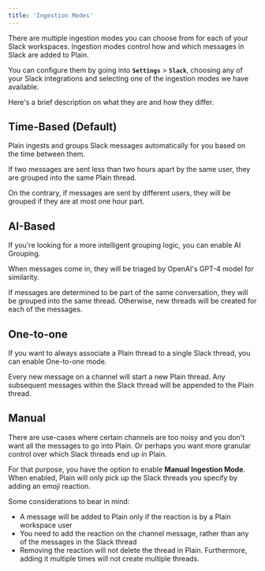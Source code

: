 ```yaml
---
title: 'Ingestion Modes'
---
```


There are multiple ingestion modes you can choose from for each of your Slack workspaces. Ingestion modes control how and which messages in Slack are added to Plain.

You can configure them by going into **`Settings`** > **`Slack`**, choosing any of your Slack integrations and selecting one of the ingestion modes we have available.

Here's a brief description on what they are and how they differ.

## Time-Based (Default)

Plain ingests and groups Slack messages automatically for you based on the time between them.

If two messages are sent less than two hours apart by the same user, they are grouped into the same Plain thread.

On the contrary, if messages are sent by different users, they will be grouped if they are at most one hour part.

## AI-Based

If you're looking for a more intelligent grouping logic, you can enable AI Grouping.

When messages come in, they will be triaged by OpenAI's GPT-4 model for similarity.

If messages are determined to be part of the same conversation, they will be grouped into the same thread.
Otherwise, new threads will be created for each of the messages.

## One-to-one

If you want to always associate a Plain thread to a single Slack thread, you can enable One-to-one mode.

Every new message on a channel will start a new Plain thread. Any subsequent messages within the Slack thread will be appended to the Plain thread.

## Manual

There are use-cases where certain channels are too noisy and you don't want all the messages to go into Plain.
Or perhaps you want more granular control over which Slack threads end up in Plain.

For that purpose, you have the option to enable **Manual Ingestion Mode**. When enabled, Plain will only pick up the Slack threads you specify by adding an emoji reaction.

Some considerations to bear in mind:

- A message will be added to Plain only if the reaction is by a Plain workspace user
- You need to add the reaction on the channel message, rather than any of the messages in the Slack thread
- Removing the reaction will not delete the thread in Plain. Furthermore, adding it multiple times will not create multiple threads.
